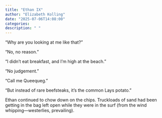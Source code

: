 ```yaml
---
title: "Ethan IX"
author: "Elizabeth Kolling"
date: "2025-07-06T14:08:00"
categories: 
description: " "
---
```



“Why are you looking at me like that?”

“No, no reason.”

“I didn’t eat breakfast, and I’m high at the beach.”

“No judgement.”

“Call me Queequeg.”

“But instead of rare beefsteaks, it’s the common Lays potato.”

Ethan continued to chow down on the chips. Truckloads of sand had been getting in the bag left open while they were in the surf (from the wind whipping—westerlies, prevailing).